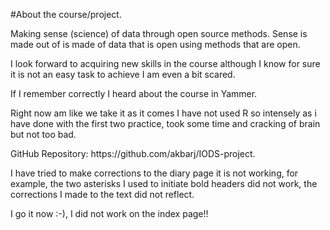 
#About the course/project.


Making sense (science) of data through open source methods. Sense is made out of  is made of data that is open using methods that are open.  

I look forward to acquiring new skills in the course although I know for sure it is not an easy task to achieve I am even a bit scared.  

If I remember correctly I heard about the course in Yammer.  

Right now am like we take it as it comes I have not used R so intensely as i have done with the first two practice, took some time and cracking of brain but not too bad.  

GitHub Repository: https://github.com/akbarj/IODS-project.  

I have tried to make corrections to the diary page it is not working, for example, the two asterisks I used to initiate bold headers did not work, the corrections I made to the text did not reflect.  

I go it now :-), I did not work on the index page!!

